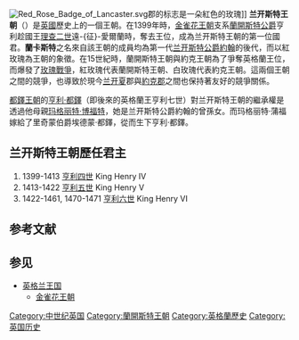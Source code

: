 {{Expand|time=2016-1-17}}
{{Expand English|time=2016-1-17}}
{{noteTA
|G1=UK Places
|G2=FR Places
|G3=People
}}
[[File:Red_Rose_Badge_of_Lancaster.svg|thumb]]郡的标志是一朵紅色的玫瑰]]
'''兰开斯特王朝'''（{{Lang-en|House of Lancaster}}）是[[英國|英國]]歷史上的一個王朝。在1399年時，[[金雀花王朝|金雀花王朝]]支系[[蘭開斯特公爵|蘭開斯特公爵]]亨利趁國王[[理查二世_(英格兰)|理查二世]]遠-{征}-愛爾蘭時，奪去王位，成為兰开斯特王朝的第一位國君。'''蘭卡斯特'''之名來自該王朝的成員均為第一代[[兰开斯特公爵|兰开斯特公爵]][[冈特的约翰|約翰]]的後代，而以紅玫瑰為王朝的象徵。在15世紀時，蘭開斯特王朝與約克王朝為了爭奪英格蘭王位，而爆發了[[玫瑰戰爭|玫瑰戰爭]]，紅玫瑰代表蘭開斯特王朝、白玫瑰代表約克王朝。這兩個王朝之間的競爭，也導致於現今[[兰开夏|兰开夏]]郡與[[約克郡|約克郡]]之間也保持著友好的競爭關係。

[[都鐸王朝|都鐸王朝]]的[[亨利七世_(英格兰)|亨利·都鐸]]（即後來的英格蘭王亨利七世）對兰开斯特王朝的繼承權是透過他母親[[玛格丽特·博福特|玛格丽特·博福特]]，她是兰开斯特公爵約翰的曾孫女。而玛格丽特·蒲福嫁給了里奇蒙伯爵埃德蒙·都鐸，從而生下亨利·都鐸。

== 兰开斯特王朝歷任君主 ==
# 1399-1413 [[亨利四世_(英格兰)|亨利四世]] King Henry IV
# 1413-1422 [[亨利五世_(英格兰)|亨利五世]] King Henry V
# 1422-1461, 1470-1471 [[亨利六世_(英格兰)|亨利六世]] King Henry VI

== 参考文献 ==
{{Reflist|30em}}

== 参见 ==
{{Portal box|英格兰|英国|中世纪}}
* [[英格兰王国|英格兰王国]]
** [[金雀花王朝|金雀花王朝]]

{{start box}}
{{s-before|[[金雀花王朝|金雀花王朝]]}}
{{s-title|[[英格蘭王國|英格蘭王國]]<br>[[愛爾蘭王國|愛爾蘭王國]]|1399年－1461年<br>1470年－1471年}}
{{s-after|[[約克王朝|約克王朝]]}}
{{end box}}
{{英格兰王国|state=collapsed}}
{{歐洲各國王室|不列顛}}
{{Authority control}}
{{Euro-hist-stub}}

[[Category:中世纪英国|Category:中世纪英国]]
[[Category:蘭開斯特王朝|Category:蘭開斯特王朝]]
[[Category:英格蘭歷史|Category:英格蘭歷史]]
[[Category:英国历史|Category:英国历史]]